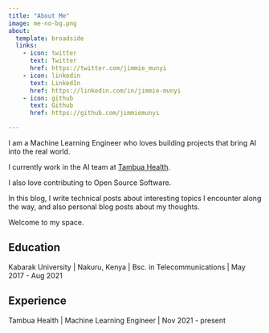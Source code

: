 ```yaml
---
title: "About Me"
image: me-no-bg.png
about:
  template: broadside
  links:
    - icon: twitter
      text: Twitter
      href: https://twitter.com/jimmie_munyi
    - icon: linkedin
      text: LinkedIn
      href: https://linkedin.com/in/jimmie-munyi
    - icon: github
      text: Github
      href: https://github.com/jimmiemunyi

---
```


I am a Machine Learning Engineer who loves building projects that bring AI into the real world.

I currently work in the AI team at [Tambua Health](https://www.tambuahealth.com/).

I also love contributing to Open Source Software. 

In this blog, I write technical posts about interesting topics I encounter along the way, and also personal blog posts about my thoughts.

Welcome to my space.

## Education

Kabarak University | Nakuru, Kenya | Bsc. in Telecommunications | May 2017 - Aug 2021


## Experience

Tambua Health | Machine Learning Engineer | Nov 2021 - present
